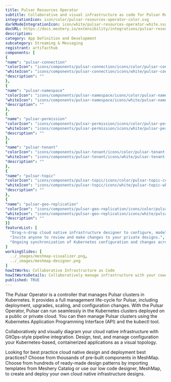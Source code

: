 ```yaml
---
title: Pulsar Resources Operator
subtitle: Collaborative and visual infrastructure as code for Pulsar Resources Operator
integrationIcon: icon/color/pulsar-resources-operator-color.svg
darkModeIntegrationIcon: icon/white/pulsar-resources-operator-white.svg
docURL: https://docs.meshery.io/extensibility/integrations/pulsar-resources-operator
description: 
category: App Definition and Development
subcategory: Streaming & Messaging
registrant: artifacthub
components: [
{
"name": "pulsar-connection"
"colorIcon": "icons/components/pulsar-connection/icons/color/pulsar-connection-color.svg"
"whiteIcon": "icons/components/pulsar-connection/icons/white/pulsar-connection-white.svg"
"description": ""
},
{
"name": "pulsar-namespace"
"colorIcon": "icons/components/pulsar-namespace/icons/color/pulsar-namespace-color.svg"
"whiteIcon": "icons/components/pulsar-namespace/icons/white/pulsar-namespace-white.svg"
"description": ""
},
{
"name": "pulsar-permission"
"colorIcon": "icons/components/pulsar-permission/icons/color/pulsar-permission-color.svg"
"whiteIcon": "icons/components/pulsar-permission/icons/white/pulsar-permission-white.svg"
"description": ""
},
{
"name": "pulsar-tenant"
"colorIcon": "icons/components/pulsar-tenant/icons/color/pulsar-tenant-color.svg"
"whiteIcon": "icons/components/pulsar-tenant/icons/white/pulsar-tenant-white.svg"
"description": ""
},
{
"name": "pulsar-topic"
"colorIcon": "icons/components/pulsar-topic/icons/color/pulsar-topic-color.svg"
"whiteIcon": "icons/components/pulsar-topic/icons/white/pulsar-topic-white.svg"
"description": ""
},
{
"name": "pulsar-geo-replication"
"colorIcon": "icons/components/pulsar-geo-replication/icons/color/pulsar-geo-replication-color.svg"
"whiteIcon": "icons/components/pulsar-geo-replication/icons/white/pulsar-geo-replication-white.svg"
"description": ""
}]
featureList: [
  "Drag-n-drop cloud native infrastructure designer to configure, model, and deploy your workloads.",
  "Invite anyone to review and make changes to your private designs.",
  "Ongoing synchronization of Kubernetes configuration and changes across any number of clusters."
]
workingSlides: [
  ../_images/meshmap-visualizer.png,
  ../_images/meshmap-designer.png
]
howItWorks: Collaborative Infrastructure as Code
howItWorksDetails: Collaboratively manage infrastructure with your coworkers synchronously sharing the same designs.
published: TRUE
---
```

<p>
The Pulsar Operator is a controller that manages Pulsar clusters in Kubernetes. It provides a full management life-cycle for Pulsar, including deployment, upgrades, scaling, and configuration changes. With the Pulsar Operator, Pulsar can run seamlessly in the Kubernetes clusters deployed on a public or private cloud. You can then manage Pulsar clusters using the Kubernetes Application Programming Interface (API) and the kubectl tool.
</p>
<p>
    Collaboratively and visually diagram your cloud native infrastructure with GitOps-style pipeline integration. Design, test, and manage configuration your Kubernetes-based, containerized applications as a visual topology.
</p>
<p>
    Looking for best practice cloud native design and deployment best practices? Choose from thousands of pre-built components in MeshMap. Choose from hundreds of ready-made design patterns by importing templates from Meshery Catalog or use our low code designer, MeshMap, to create and deploy your own cloud native infrastructure designs.
</p>
